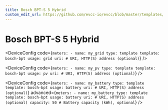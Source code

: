 ```yaml
---
title: Bosch BPT-S 5 Hybrid
custom_edit_url: https://github.com/evcc-io/evcc/blob/master/templates/definition/meter/bosch-bpt.yaml
---
```



# Bosch BPT-S 5 Hybrid

<DeviceFeatures features="" />

<Tabs>
<TabItem value="grid" label="Grid" default>

<DeviceConfig code={`meters:
    - name: my_grid
      type: template
      template: bosch-bpt
      usage: grid
      uri: # URI, HTTP(S) address (optional)`}  />

</TabItem>
<TabItem value="pv" label="PV">

<DeviceConfig code={`meters:
    - name: my_pv
      type: template
      template: bosch-bpt
      usage: pv
      uri: # URI, HTTP(S) address (optional)`}  />

</TabItem>
<TabItem value="battery" label="Battery">

<DeviceConfig code={`meters:
    - name: my_battery
      type: template
      template: bosch-bpt
      usage: battery
      uri: # URI, HTTP(S) address (optional)`} advanced={`meters:
    - name: my_battery
      type: template
      template: bosch-bpt
      usage: battery
      uri: # URI, HTTP(S) address (optional)
      capacity: 50 # Battery capacity (kWh), optional`} />

</TabItem>
</Tabs>

